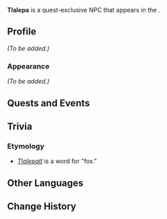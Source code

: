 {{Meta
<!-- Remove this template after adding the missing info -->
|missing_NPC_profile  = yes
<!--
|missing_NPC_idle     = yes
|missing_NPC_dialogue = yes
-->
}}
{{Character Infobox
|type             = Quest NPC
|image            = NPC Tlalepa.png
|realname         = <!-- Optional, if different from in-game name -->
|deceased         = <!-- Past (for deceased prior to events of the game) or free response -->
|region           = Natlan
|location         = Natlan
|affiliation      = Collective of Plenty
|title            = 

|ancestry         = <!-- Clan/family -->
|father           = 
|mother           = 
|spouse           = 
|sibling          = Tozan
|child            = 
|relative         = 

|voiceEN          = 
|voiceCN          = 
|voiceJP          = 
|voiceKR          = 
}}
'''Tlalepa''' is a quest-exclusive NPC that appears in the {{Quest|The Case of the Crafting Bench}}.
<!--
==Location==
{{subst:#tag:gallery|
NPC Location {{subst:#titleparts:{{subst:PAGENAME}}}}.png{{subst:!}}{{subst:#titleparts:{{subst:PAGENAME}}}}'s location
NPC Location {{subst:#titleparts:{{subst:PAGENAME}}}} Context.png{{subst:!}}Additional context
}}
-->
==Profile==
<!--Detailed story/lore information goes here.-->
''(To be added.)''

===Appearance===
<!--Keep appearance section short and concise. Limit to 2 paragraphs with 3-4 sentences each.-->
''(To be added.)''

==Quests and Events==
{{Quests and Events}}
<!--
==Idle Quotes==
{{Dialogue Start}}
: {{DIcon|Idle}} {{Tx}}
:: {{A|VO {{subst:#titleparts:{{subst:PAGENAME}}}} 01.ogg}} "{{Tx}}"
{{Dialogue End}}

==Dialogue==
{{Dialogue Start}}
:'''{{subst:#titleparts:{{subst:PAGENAME}}}}:''' 
:{{DIcon}}
{{Dialogue End}}
<!--
==Event Dialogue==
===Event Name===
{{Dialogue Start}}
:'''{{subst:#titleparts:{{subst:PAGENAME}}}}:'''
{{Dialogue End}}
-->
==Trivia==
===Etymology===
* ''[https://nahuatl.wired-humanities.org/content/tlalepatl Tlalepatl]'' is a {{w|Nahuatl}} word for "fox."

==Other Languages==
{{Other Languages|default_hidden=1
|en      = Tlalepa
|zhs     = 塔力帕
|zhs_rm  = Tǎlìpà
|zht     = 塔力帕
|zht_rm  = Tǎlìpà
|ja      = タリパ
|ko      = 탈리파
|es      = Tlalepa
|fr      = Tlalepa
|ru      = Тлалепа
|th      = Tlalepa
|vi      = Tlalepa
|de      = Tlalepa
|id      = Tlalepa
|pt      = Talipa
|tr      = Tlalepa
|it      = Tlalepa
}}

==Change History==
{{Change History|5.0}}
<!--
==References==
{{Reflist}}
-->